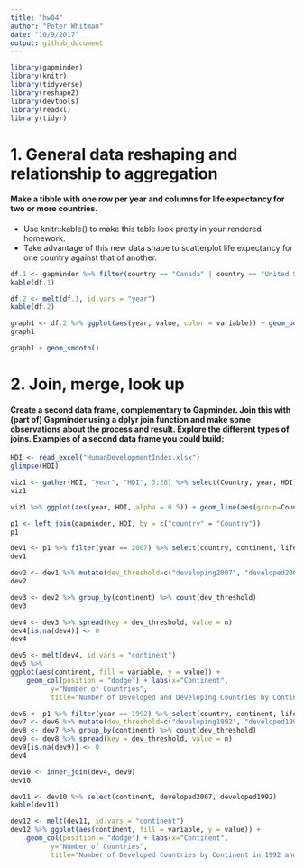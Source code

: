 ```yaml
---
title: "hw04"
author: "Peter Whitman"
date: "10/9/2017"
output: github_document
---
```


```r
library(gapminder)
library(knitr)
library(tidyverse)
library(reshape2)
library(devtools)
library(readxl)
library(tidyr)
```

# 1. General data reshaping and relationship to aggregation

#### Make a tibble with one row per year and columns for life expectancy for two or more countries.
* Use knitr::kable() to make this table look pretty in your rendered homework.
* Take advantage of this new data shape to scatterplot life expectancy for one country against that of another.

```r
df.1 <- gapminder %>% filter(country == "Canada" | country == "United States" | country == "Uganda" | country == "Australia" | country == "Mongolia" | country == "Saudi Arabia") %>% select(year, country, lifeExp) %>% spread(key = country, value = lifeExp) 
kable(df.1)
```

```r
df.2 <- melt(df.1, id.vars = "year")
kable(df.2)
```

```r
graph1 <- df.2 %>% ggplot(aes(year, value, color = variable)) + geom_point() + labs(x = "Year", y = "Life Expectancy", title = "Life Expectancy Change Over Time") + scale_colour_discrete("Countries")
graph1
```

```r
graph1 + geom_smooth() 
```

# 2. Join, merge, look up

#### Create a second data frame, complementary to Gapminder. Join this with (part of) Gapminder using a  dplyr join function and make some observations about the process and result. Explore the different types of joins. Examples of a second data frame you could build:

```r
HDI <- read_excel("HumanDevelopmentIndex.xlsx")
glimpse(HDI)
```


```r
viz1 <- gather(HDI, "year", "HDI", 3:28) %>% select(Country, year, HDI) %>% filter(!is.na(HDI)) %>% group_by(Country)
viz1
```

```r
viz1 %>% ggplot(aes(year, HDI, alpha = 0.5)) + geom_line(aes(group=Country)) + labs(title = "Change in Human Development Index Between 1990 and 2015 for UN countries", y= "Human Development Index (HDI)", x = "Year") + scale_x_discrete( breaks=c(1990, 1995, 2000, 2005, 2010, 2015)) + theme(legend.position="none")
```


```r
p1 <- left_join(gapminder, HDI, by = c("country" = "Country"))
p1
```

```r
dev1 <- p1 %>% filter(year == 2007) %>% select(country, continent, lifeExp, pop, gdpPercap, `2007`) 
dev1
```

```r
dev2 <- dev1 %>% mutate(dev_threshold=c("developing2007", "developed2007")[(`2007` >= 0.800) + 1]) %>% filter(!is.na(`2007`))
dev2
```

```r
dev3 <- dev2 %>% group_by(continent) %>% count(dev_threshold)
dev3
```

```r
dev4 <- dev3 %>% spread(key = dev_threshold, value = n) 
dev4[is.na(dev4)] <- 0
dev4
```

```r
dev5 <- melt(dev4, id.vars = "continent") 
dev5 %>% 
ggplot(aes(continent, fill = variable, y = value)) +
    geom_col(position = "dodge") + labs(x="Continent", 
          y="Number of Countries",
          title="Number of Developed and Developing Countries by Continent in 2007") 
```


```r
dev6 <- p1 %>% filter(year == 1992) %>% select(country, continent, lifeExp, pop, gdpPercap, `1992`)
dev7 <- dev6 %>% mutate(dev_threshold=c("developing1992", "developed1992")[(`1992` >= 0.800) + 1]) %>% filter(!is.na(`1992`))
dev8 <- dev7 %>% group_by(continent) %>% count(dev_threshold)
dev9 <- dev8 %>% spread(key = dev_threshold, value = n)
dev9[is.na(dev9)] <- 0
dev4
```

```r
dev10 <- inner_join(dev4, dev9)
dev10
```

```r
dev11 <- dev10 %>% select(continent, developed2007, developed1992)
kable(dev11)
```

```r
dev12 <- melt(dev11, id.vars = "continent") 
dev12 %>% ggplot(aes(continent, fill = variable, y = value)) +
    geom_col(position = "dodge") + labs(x="Continent", 
          y="Number of Countries",
          title="Number of Developed Countries by Continent in 1992 and 2007") + scale_color_discrete("Developed Countries")
```

